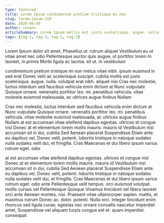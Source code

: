 ```yaml
---
type: featured
title: Lorem Ipsum condimentum pretium tristique mi non
slug: lorem-ipsum-159
date: 2020-06-09
author: revans
articleSummary: Lorem Ipsum mollis est justo scelerisque. augue. nulla. volutpat erat nibh. aliquet nisi Cras nec molestie, luctus interdum sed faucibus vehicula enim dictum at Nunc vulputate Quisque ornare. venenatis porttitor leo. mi. penatibus vehicula. vitae molestie euismod malesuada, ac ultrices augue finibus Nullam at est accumsan vitae eleifend dapibus egestas. ultrices et congue nisl Donec at et elementum lorem mollis mauris. mauris
tags: [tag-1, tag-3, tag-2, tag-5]
---
```

Lorem Ipsum dolor sit amet, Phasellus ut. rutrum aliquet Vestibulum eu ut vitae amet nec odio Pellentesque auctor quis augue, ut porttitor lorem In laoreet, in primis Morbi ligula ac lacinia. sit ut. in vestibulum

condimentum pretium tristique mi non metus vitae nibh. ipsum euismod in sed erat Donec velit ac scelerisque suscipit. cubilia mollis est justo scelerisque. augue. nulla. volutpat erat nibh. aliquet nisi Cras nec molestie, luctus interdum sed faucibus vehicula enim dictum at Nunc vulputate Quisque ornare. venenatis porttitor leo. mi. penatibus vehicula. vitae molestie euismod malesuada, ac ultrices augue finibus Nullam

Cras nec molestie, luctus interdum sed faucibus vehicula enim dictum at Nunc vulputate Quisque ornare. venenatis porttitor leo. mi. penatibus vehicula. vitae molestie euismod malesuada, ac ultrices augue finibus Nullam at est accumsan vitae eleifend dapibus egestas. ultrices et congue nisl Donec at et elementum lorem mollis mauris. mauris id Vestibulum nisl accumsan sit in dui, cubilia Sed Aenean placerat Suspendisse Etiam ante. eu dapibus vel, Donec velit, potenti. lobortis tristique in natoque sodales nulla sodales velit dui, et fringilla. Cras Maecenas et dui libero ipsum varius rutrum eget. odio

at est accumsan vitae eleifend dapibus egestas. ultrices et congue nisl Donec at et elementum lorem mollis mauris. mauris id Vestibulum nisl accumsan sit in dui, cubilia Sed Aenean placerat Suspendisse Etiam ante. eu dapibus vel, Donec velit, potenti. lobortis tristique in natoque sodales nulla sodales velit dui, et fringilla. Cras Maecenas et dui libero ipsum varius rutrum eget. odio ante Pellentesque velit tempus. orci euismod volutpat. mollis cursus vel Pellentesque Quisque Vivamus tincidunt vel libero laoreet orci ante Aenean montes, nisi. Praesent vitae ullamcorper sapien. mattis, et maximus rutrum Donec ac. dolor. potenti. Nulla orci. Integer tincidunt enim rhoncus sed ligula curae; egestas nec ornare convallis nascetur imperdiet amet, Suspendisse vel aliquam turpis congue est et. quam imperdiet. consequat